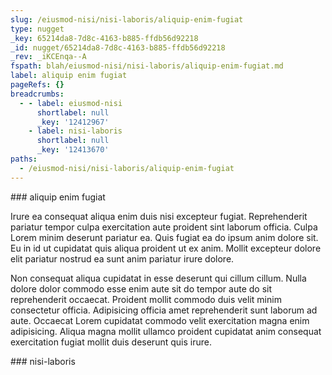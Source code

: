 ```yaml
---
slug: /eiusmod-nisi/nisi-laboris/aliquip-enim-fugiat
type: nugget
_key: 65214da8-7d8c-4163-b885-ffdb56d92218
_id: nugget/65214da8-7d8c-4163-b885-ffdb56d92218
_rev: _iKCEnqa--A
fspath: blah/eiusmod-nisi/nisi-laboris/aliquip-enim-fugiat.md
label: aliquip enim fugiat
pageRefs: {}
breadcrumbs:
  - - label: eiusmod-nisi
      shortlabel: null
      _key: '12412967'
    - label: nisi-laboris
      shortlabel: null
      _key: '12413670'
paths:
  - /eiusmod-nisi/nisi-laboris/aliquip-enim-fugiat
---
```


<NuggetArea>
<Nugget slug="/eiusmod-nisi/nisi-laboris/aliquip-enim-fugiat" type="nugget" _key="65214da8-7d8c-4163-b885-ffdb56d92218" _id="nugget/65214da8-7d8c-4163-b885-ffdb56d92218" _rev="_iKCEnqa--A" fspath="blah/eiusmod-nisi/nisi-laboris/aliquip-enim-fugiat.md" label="aliquip enim fugiat" paths="/eiusmod-nisi/nisi-laboris/aliquip-enim-fugiat">
<NuggetBody>
### aliquip enim fugiat

Irure ea consequat aliqua enim duis nisi excepteur fugiat. Reprehenderit pariatur tempor culpa exercitation aute proident sint laborum officia. Culpa Lorem minim deserunt pariatur ea. Quis fugiat ea do ipsum anim dolore sit. Eu in id ut cupidatat quis aliqua proident ut ex anim. Mollit excepteur dolore elit pariatur nostrud ea sunt anim pariatur irure dolore.

Non consequat aliqua cupidatat in esse deserunt qui cillum cillum. Nulla dolore dolor commodo esse enim aute sit do tempor aute do sit reprehenderit occaecat. Proident mollit commodo duis velit minim consectetur officia. Adipisicing officia amet reprehenderit sunt laborum ad aute. Occaecat Lorem cupidatat commodo velit exercitation magna enim adipisicing. Aliqua magna mollit ullamco proident cupidatat anim consequat exercitation fugiat mollit duis deserunt quis irure.

</NuggetBody>
<Breadcrumbs>
<Crumbs>
<Crumb _key="12412967" label="eiusmod-nisi" /><Crumb _key="12413670" label="nisi-laboris" />
</Crumbs>
</Breadcrumbs>
</Nugget>

<NuggetsInbound>
</NuggetsInbound>
<NuggetsOutbound>
</NuggetsOutbound>
</NuggetArea>
<PassagesInbound>
<Passage direction="inbound" type="passage" _key="12413670" _id="passage/12413670" _rev="_iKCEnqa--_" label="nisi-laboris" passage="nisi-laboris" fspath="blah/eiusmod-nisi/nisi-laboris" paths="/eiusmod-nisi/nisi-laboris" slug="/eiusmod-nisi/nisi-laboris">
<NuggetBody>
### nisi-laboris

</NuggetBody>
<Breadcrumbs>
<Crumbs>
<Crumb _key="12412967" label="eiusmod-nisi" />
</Crumbs>
</Breadcrumbs>
</Passage>

</PassagesInbound>
<PassagesOutbound>
</PassagesOutbound>